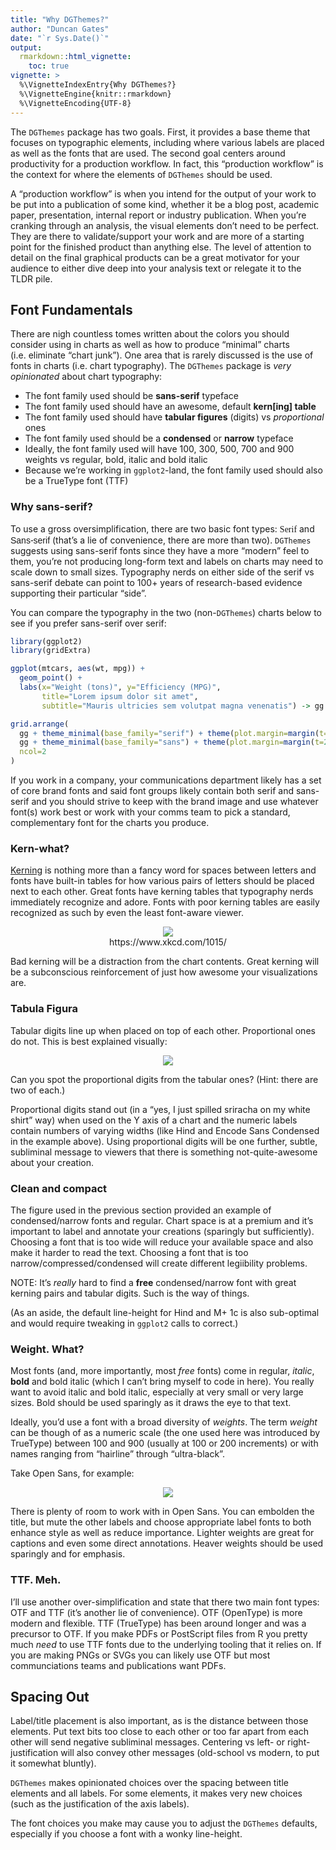 ```yaml
---
title: "Why DGThemes?"
author: "Duncan Gates"
date: "`r Sys.Date()`"
output: 
  rmarkdown::html_vignette:
    toc: true
vignette: >
  %\VignetteIndexEntry{Why DGThemes?}
  %\VignetteEngine{knitr::rmarkdown}
  %\VignetteEncoding{UTF-8}
---
```


The `DGThemes` package has two goals. First, it provides a base theme that focuses on typographic elements, including where various labels are placed as well as the fonts that are used. The second goal centers around productivity for a production workflow. In fact, this "production workflow" is the context for where the elements of `DGThemes` should be used. 

A "production workflow" is when you intend for the output of your work to be put into a publication of some kind, whether it be a blog post, academic paper, presentation, internal report or industry publication. When you're cranking through an analysis, the visual elements don't need to be perfect. They are there to validate/support your work and are more of a starting point for the finished product than anything else. The level of attention to detail on the final graphical products can be a great motivator for your audience to either dive deep into your analysis text or relegate it to the TLDR pile.

## Font Fundamentals

There are nigh countless tomes written about the colors you should consider using in charts as well as how to produce "minimal" charts (i.e. eliminate "chart junk"). One area that is rarely discussed is the use of fonts in charts (i.e. chart typography). The `DGThemes` package is _very opinionated_ about chart typography:

- The font family used should be **sans-serif** typeface
- The font family used should have an awesome, default **kern[ing] table**
- The font family used should have **tabular figures** (digits) vs _proportional_ ones
- The font family used should be a **condensed** or **narrow** typeface
- Ideally, the font family used will have 100, 300, 500, 700 and 900 weights vs regular, bold, italic and bold italic
- Because we're working in `ggplot2`-land, the font family used should also be a TrueType font (TTF)

### Why **sans-serif**?

To use a gross oversimplification, there are two basic font types: <span style="font-family:serif">Serif</span> and <span style="font-family:sans-serif">Sans-serif</span> (that's a lie of convenience, there are more than two). `DGThemes` suggests using sans-serif fonts since they have a more "modern" feel to them, you're not producing long-form text and labels on charts may need to scale down to small sizes. Typography nerds on either side of the serif vs sans-serif debate can point to 100+ years of research-based evidence supporting their particular "side". 

You can compare the typography in the two (non-`DGThemes`) charts below to see if you prefer sans-serif over serif:

```r
library(ggplot2)
library(gridExtra)

ggplot(mtcars, aes(wt, mpg)) + 
  geom_point() +
  labs(x="Weight (tons)", y="Efficiency (MPG)",
       title="Lorem ipsum dolor sit amet",
       subtitle="Mauris ultricies sem volutpat magna venenatis") -> gg

grid.arrange(
  gg + theme_minimal(base_family="serif") + theme(plot.margin=margin(t=20, b=20, l=15, r=30)),
  gg + theme_minimal(base_family="sans") + theme(plot.margin=margin(t=20, b=20, l=30, r=15)),
  ncol=2
)

```

If you work in a company, your communications department likely has a set of core brand fonts and said font groups likely contain both serif and sans-serif and you should strive to keep with the brand image and use whatever font(s) work best or work with your comms team to pick a standard, complementary font for the charts you produce.

### Kern-what?

[Kerning](https://en.wikipedia.org/wiki/Kerning) is nothing more than a fancy word for spaces between letters and fonts have built-in tables for how various pairs of letters should be placed next to each other. Great fonts have kerning tables that typography nerds immediately recognize and adore. Fonts with poor kerning tables are easily recognized as such by even the least font-aware viewer.

<center>

[![](kerning.png)](https://www.xkcd.com/1015/)  
https://www.xkcd.com/1015/

</center>

Bad kerning will be a distraction from the chart contents. Great kerning will be a subconscious reinforcement of just how awesome your visualizations are.

### Tabula Figura

Tabular digits line up when placed on top of each other. Proportional ones do not. This is best explained visually:

<center>

![](numbers.png)

</center>

Can you spot the proportional digits from the tabular ones? (Hint: there are two of each.)

Proportional digits stand out (in a "yes, I just spilled sriracha on my white shirt" way) when used on the Y axis of a chart and the numeric labels contain numbers of varying widths (like Hind and Encode Sans Condensed in the example above). Using proportional digits will be one further, subtle, subliminal message to viewers that there is something not-quite-awesome about your creation.

### Clean and compact

The figure used in the previous section provided an example of condensed/narrow fonts and regular. Chart space is at a premium and it's important to label and annotate your creations (sparingly but sufficiently). Choosing a font that is too wide will reduce your available space and also make it harder to read the text. Choosing a font that is too narrow/compressed/condensed will create different legiibility problems. 

NOTE: It's _really_ hard to find a **free** condensed/narrow font with great kerning pairs and tabular digits. Such is the way of things.

(As an aside, the default line-height for Hind and M+ 1c is also sub-optimal and would require tweaking in `ggplot2` calls to correct.)


### Weight. What?

Most fonts (and, more importantly, most _free_ fonts) come in regular, _italic_, **bold** and bold italic (which I can't bring myself to code in here). You really want to avoid italic and bold italic, especially at very small or very large sizes. Bold should be used sparingly as it draws the eye to that text.

Ideally, you'd use a font with a broad diversity of _weights_. The term _weight_ can be though of as a numeric scale (the one used here was introduced by TrueType) between 100 and 900 (usually at 100 or 200 increments) or with names ranging from "hairline" through "ultra-black".

Take Open Sans, for example:

<center>

![](weights.png)

</center>

There is plenty of room to work with in Open Sans. You can embolden the title, but mute the other labels and choose appropriate label fonts to both enhance style as well as reduce importance. Lighter weights are great for captions and even some direct annotations. Heaver weights should be used sparingly and for emphasis.

### TTF. Meh.

I'll use another over-simplification and state that there two main font types: OTF and TTF (it's another lie of convenience). OTF (OpenType) is more modern and flexible. TTF (TrueType) has been around longer and was a precursor to OTF. If you make PDFs or PostScript files from R you pretty much _need_ to use TTF fonts due to the underlying tooling that it relies on. If you are making PNGs or SVGs you can likely use OTF but most communciations teams and publications want PDFs.


## Spacing Out

Label/title placement is also important, as is the distance between those elements. Put text bits too close to each other or too far apart from each other will send negative subliminal messages. Centering vs left- or right-justification will also convey other messages (old-school vs modern, to put it somewhat bluntly). 

`DGThemes` makes opinionated choices over the spacing between title elements and all labels. For some elements, it makes very new choices (such as the justification of the axis labels).

The font choices you make may cause you to adjust the `DGThemes` defaults, especially if you choose a font with a wonky line-height.


